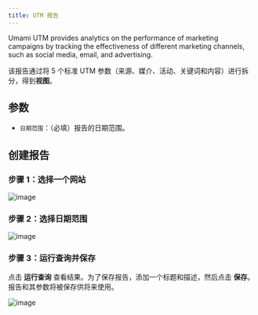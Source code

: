 ```yaml
---
title: UTM 报告
---
```


Umami UTM provides analytics on the performance of marketing campaigns by tracking the effectiveness of different marketing channels, such as social media, email, and advertising.

该报告通过将 5 个标准 UTM 参数（来源、媒介、活动、关键词和内容）进行拆分，得到**视图**。

## 参数

- `日期范围`：（必填）报告的日期范围。

## 创建报告

### 步骤 1：选择一个网站

![image](/images/docs/v2/utm-website.png)

### 步骤 2：选择日期范围

![image](/images/docs/v2/utm-date-range.png)

### 步骤 3：运行查询并保存

点击 **运行查询** 查看结果。为了保存报告，添加一个标题和描述，然后点击 **保存**。
报告和其参数将被保存供将来使用。

![image](/images/docs/v2/utm-details.png)
